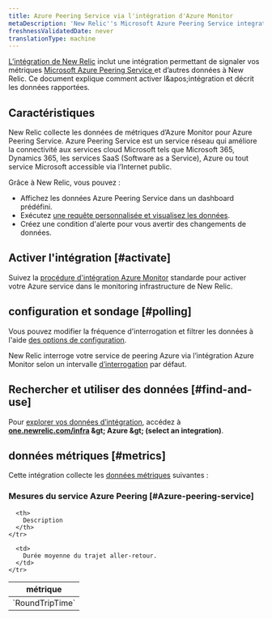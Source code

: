 ```yaml
---
title: Azure Peering Service via l'intégration d'Azure Monitor
metaDescription: 'New Relic''s Microsoft Azure Peering Service integration: what data it reports and how to enable it.'
freshnessValidatedDate: never
translationType: machine
---
```


[L’intégration de New Relic](/docs/infrastructure/introduction-infra-monitoring) inclut une intégration permettant de signaler vos métriques [Microsoft Azure Peering Service ](https://learn.microsoft.com/en-us/azure/peering-service/)et d’autres données à New Relic. Ce document explique comment activer l&amp;apos;intégration et décrit les données rapportées.

## Caractéristiques

New Relic collecte les données de métriques d’Azure Monitor pour Azure Peering Service. Azure Peering Service est un service réseau qui améliore la connectivité aux services cloud Microsoft tels que Microsoft 365, Dynamics 365, les services SaaS (Software as a Service), Azure ou tout service Microsoft accessible via l’Internet public.

Grâce à New Relic, vous pouvez :

* Affichez les données Azure Peering Service dans un dashboard prédéfini.
* Exécutez [une requête personnalisée et visualisez les données](/docs/infrastructure/integrations-getting-started/getting-started/use-integration-data-new-relic-insights).
* Créez une condition d&apos;alerte pour vous avertir des changements de données.

## Activer l&apos;intégration [#activate]

Suivez la [procédure d&apos;intégration Azure Monitor](/docs/infrastructure/microsoft-azure-integrations/azure-integrations-list/azure-monitor) standarde pour activer votre Azure service dans le monitoring infrastructure de New Relic.

## configuration et sondage [#polling]

Vous pouvez modifier la fréquence d&apos;interrogation et filtrer les données à l&apos;aide [des options de configuration](/docs/infrastructure/microsoft-azure-integrations/azure-integrations-list/azure-monitor/#settings).

New Relic interroge votre service de peering Azure via l’intégration Azure Monitor selon un intervalle [d’interrogation](/docs/infrastructure/microsoft-azure-integrations/azure-integrations-list/azure-monitor/#settings) par défaut.

## Rechercher et utiliser des données [#find-and-use]

Pour [explorer vos données d’intégration](/docs/infrastructure/integrations/find-use-infrastructure-integration-data), accédez à <DNT>**[one.newrelic.com/infra](https://one.newrelic.com/infra) &amp;gt; Azure &amp;gt; (select an integration)**</DNT>.

## données métriques [#metrics]

Cette intégration collecte les [données métriques](/docs/infrastructure/integrations-getting-started/getting-started/understand-integration-data-data-types#metric) suivantes :

### Mesures du service Azure Peering [#Azure-peering-service]

<table>
  <thead>
    <tr>
      <th style={{ width: "300px" }}>
        métrique
      </th>

      <th>
        Description
      </th>
    </tr>
  </thead>

  <tbody>
    <tr>
      <td>
        `RoundTripTime`
      </td>

      <td>
        Durée moyenne du trajet aller-retour.
      </td>
    </tr>
  </tbody>
</table>